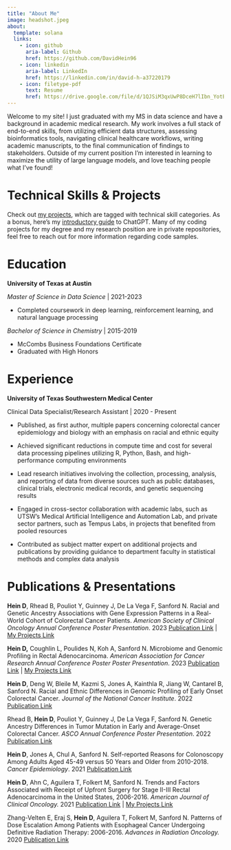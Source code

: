 ```yaml
---
title: "About Me"
image: headshot.jpeg
about:
  template: solana
  links:
    - icon: github
      aria-label: Github
      href: https://github.com/DavidHein96
    - icon: linkedin
      aria-label: LinkedIn
      href: https://linkedin.com/in/david-h-a37220179
    - icon: filetype-pdf
      text: Resume
      href: https://drive.google.com/file/d/1QJSiM3qxUwP8DceH7lIbn_YotEa4PE21/preview?usp=sharing
---
```


Welcome to my site! I just graduated with my MS in data science and have a background in academic medical research. My work involves a full stack of end-to-end skills, from utilizing efficient data structures, assessing bioinformatics tools, navigating clinical healthcare workflows, writing academic manuscripts, to the final communication of findings to stakeholders. Outside of my current position I'm interested in learning to maximize the utility of large language models, and love teaching people what I've found!

# Technical Skills & Projects

Check out [my projects](projects.qmd), which are tagged with technical skill categories. As a bonus, here's my [introductory guide](posts/chatGPT_book/index.qmd) to ChatGPT. Many of my coding projects for my degree and my research position are in private repositories, feel free to reach out for more information regarding code samples.

# Education

**University of Texas at Austin**

*Master of Science in Data Science* \| 2021-2023

-   Completed coursework in deep learning, reinforcement learning, and natural language processing

*Bachelor of Science in Chemistry* \| 2015-2019

-   McCombs Business Foundations Certificate
-   Graduated with High Honors

# Experience

**University of Texas Southwestern Medical Center**

Clinical Data Specialist/Research Assistant \| 2020 - Present

-   Published, as first author, multiple papers concerning colorectal cancer epidemiology and biology with an emphasis on racial and ethnic equity

-   Achieved significant reductions in compute time and cost for several data processing pipelines utilizing R, Python, Bash, and high-performance computing environments

-   Lead research initiatives involving the collection, processing, analysis, and reporting of data from diverse sources such as public databases, clinical trials, electronic medical records, and genetic sequencing results

-   Engaged in cross-sector collaboration with academic labs, such as UTSW's Medical Artificial Intelligence and Automation Lab, and private sector partners, such as Tempus Labs, in projects that benefited from pooled resources

-   Contributed as subject matter expert on additional projects and publications by providing guidance to department faculty in statistical methods and complex data analysis

# Publications & Presentations

**Hein D**, Rhead B, Pouliot Y, Guinney J, De La Vega F, Sanford N. Racial and Genetic Ancestry Associations with Gene Expression Patterns in a Real-World Cohort of Colorectal Cancer Patients. *American Society of Clinical Oncology Annual Conference Poster Presentation*. 2023 [Publication Link](https://ascopubs.org/doi/abs/10.1200/JCO.2023.41.16_suppl.3541) \| [My Projects Link](posts/collab_project_rna_seq_cms/index.qmd)

**Hein D,** Coughlin L, Poulides N, Koh A, Sanford N. Microbiome and Genomic Profiling in Rectal Adenocarcinoma. *American Association for Cancer Research Annual Conference Poster Poster Presentation*. 2023 [Publication Link](https://doi.org/10.1158/1538-7445.AM2023-5901) \| [My Projects Link](posts/aacr_micro_cms_rna/index.qmd)

**Hein D**, Deng W, Bleile M, Kazmi S, Jones A, Kainthla R, Jiang W, Cantarel B, Sanford N. Racial and Ethnic Differences in Genomic Profiling of Early Onset Colorectal Cancer*.* *Journal of the National Cancer Institute*. 2022 [Publication Link](https://doi.org/10.1093/jnci/djac014)

Rhead B, **Hein D**, Pouliot Y, Guinney J, De La Vega F, Sanford N. Genetic Ancestry Differences in Tumor Mutation in Early and Average-Onset Colorectal Cancer. *ASCO Annual Conference Poster Presentation*. 2022 [Publication Link](https://ascopubs.org/doi/abs/10.1200/JCO.2022.40.16_suppl.3620)

**Hein D**, Jones A, Chul A, Sanford N. Self-reported Reasons for Colonoscopy Among Adults Aged 45-49 versus 50 Years and Older from 2010-2018. *Cancer Epidemiology*. 2021 [Publication Link](https://doi.org/10.1016/j.canep.2021.101984)

**Hein D**, Ahn C, Aguilera T, Folkert M, Sanford N. Trends and Factors Associated with Receipt of Upfront Surgery for Stage II-III Rectal Adenocarcinoma in the United States, 2006-2016. *American Journal of Clinical Oncology.* 2021 [Publication Link](https://doi.org/10.1097/COC.0000000000000808) \| [My Projects Link](posts/first_project/index.qmd)

Zhang-Velten E, Eraj S, **Hein D**, Aguilera T, Folkert M, Sanford N. Patterns of Dose Escalation Among Patients with Esophageal Cancer Undergoing Definitive Radiation Therapy: 2006-2016. *Advances in Radiation Oncology.* 2020 [Publication Link](https://doi.org/10.1016/j.adro.2020.09.020)

# 
